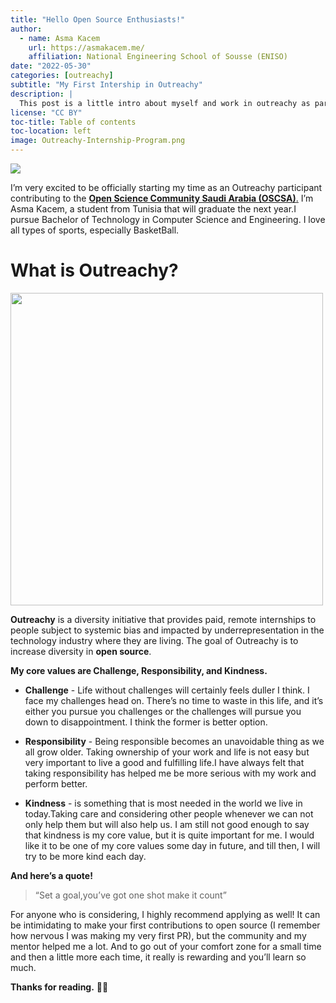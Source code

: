 ```yaml
---
title: "Hello Open Source Enthusiasts!"
author:
  - name: Asma Kacem 
    url: https://asmakacem.me/
    affiliation: National Engineering School of Sousse (ENISO)
date: "2022-05-30"
categories: [outreachy]
subtitle: "My First Intership in Outreachy"
description: |
  This post is a little intro about myself and work in outreachy as part of Open Science Community Saudi Arabia (OSCSA).
license: "CC BY"
toc-title: Table of contents
toc-location: left
image: Outreachy-Internship-Program.png
---
```


::: column-page
![](Outreachy-Internship-Program.png){fig-align="center"}
:::

I'm very excited to be officially starting my time as an Outreachy participant contributing to the [**Open Science Community Saudi Arabia (OSCSA)**.](https://osc-ksa.com/) I'm Asma Kacem, a student from Tunisia that will graduate the next year.I pursue Bachelor of Technology in Computer Science and Engineering. I love all types of sports, especially BasketBall.

# What is Outreachy?

![](outreachy_logo.png){fig-align="center" width="500"}

**Outreachy** is a diversity initiative that provides paid, remote internships to people subject to systemic bias and impacted by underrepresentation in the technology industry where they are living. The goal of Outreachy is to increase diversity in **open source**.

**My core values are Challenge, Responsibility, and Kindness.**

-   **Challenge** - Life without challenges will certainly feels duller I think. I face my challenges head on. There's no time to waste in this life, and it's either you pursue you challenges or the challenges will pursue you down to disappointment. I think the former is better option.

-   **Responsibility** - Being responsible becomes an unavoidable thing as we all grow older. Taking ownership of your work and life is not easy but very important to live a good and fulfilling life.I have always felt that taking responsibility has helped me be more serious with my work and perform better.

-   **Kindness** - is something that is most needed in the world we live in today.Taking care and considering other people whenever we can not only help them but will also help us. I am still not good enough to say that kindness is my core value, but it is quite important for me. I would like it to be one of my core values some day in future, and till then, I will try to be more kind each day.

**And here's a quote!**

> "Set a goal,you've got one shot make it count"

For anyone who is considering, I highly recommend applying as well! It can be intimidating to make your first contributions to open source (I remember how nervous I was making my very first PR), but the community and my mentor helped me a lot. And to go out of your comfort zone for a small time and then a little more each time, it really is rewarding and you'll learn so much.

**Thanks for reading.** 💫✨
